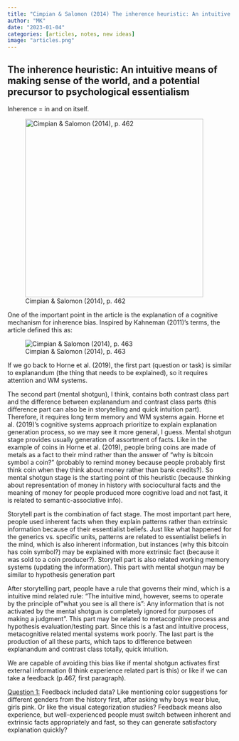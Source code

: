 ```yaml
---
title: "Cimpian & Salomon (2014) The inherence heuristic: An intuitive means of making sense of the world, and a potential precursor to psychological essentialism "
author: "MK"
date: "2023-01-04"
categories: [articles, notes, new ideas]
image: "articles.png"
---
```


## **The inherence heuristic: An intuitive means of making sense of the world, and a potential precursor to psychological essentialism**

Inherence = in and on itself.

![Cimpian & Salomon (2014), p. 462](Cimpian%20&%20Salomon%202014%20Figure%201.png){fig-align="center" width="400"}

One of the important point in the article is the explanation of a cognitive mechanism for inherence bias. Inspired by Kahneman (2011)'s terms, the article defined this as:

![Cimpian & Salomon (2014), p. 463](Cimpian%20&%20Salomon%202014%20Figure%202.png)

If we go back to Horne et al. (2019), the first part (question or task) is similar to explanandum (the thing that needs to be explained), so it requires attention and WM systems.

The second part (mental shotgun), I think, contains both contrast class part and the difference between explanandum and contrast class parts (this difference part can also be in storytelling and quick intuition part). Therefore, it requires long term memory and WM systems again. Horne et al. (2019)'s cognitive systems approach prioritize to explain explanation generation process, so we may see it more general, I guess. Mental shotgun stage provides usually generation of assortment of facts. Like in the example of coins in Horne et al. (2019), people bring coins are made of metals as a fact to their mind rather than the answer of "why is bitcoin symbol a coin?" (probably to remind money because people probably first think coin when they think about money rather than bank credits?). So mental shotgun stage is the starting point of this heuristic (because thinking about representation of money in history with sociocultural facts and the meaning of money for people produced more cognitive load and not fast, it is related to semantic-associative info).

Storytell part is the combination of fact stage. The most important part here, people used inherent facts when they explain patterns rather than extrinsic information because of their essentialist beliefs. Just like what happened for the generics vs. specific units, patterns are related to essentialist beliefs in the mind, which is also inherent information, but instances (why this bitcoin has coin symbol?) may be explained with more extrinsic fact (because it was sold to a coin producer?). Storytell part is also related working memory systems (updating the information). This part with mental shotgun may be similar to hypothesis generation part

After storytelling part, people have a rule that governs their mind, which is a intuitive mind related rule: "The intuitive mind, however, seems to operate by the principle of "what you see is all there is": Any information that is not activated by the mental shotgun is completely ignored for purposes of making a judgment". This part may be related to metacognitive process and hypothesis evaluation/testing part. Since this is a fast and intuitive process, metacognitive related mental systems work poorly. The last part is the production of all these parts, which taps to difference between explanandum and contrast class totally, quick intuition.

We are capable of avoiding this bias like if mental shotgun activates first external information (I think experience related part is this) or like if we can take a feedback (p.467, first paragraph).

[Question 1:]{.underline} Feedback included data? Like mentioning color suggestions for different genders from the history first, after asking why boys wear blue, girls pink. Or like the visual categorization studies? Feedback means also experience, but well-experienced people must switch between inherent and extrinsic facts appropriately and fast, so they can generate satisfactory explanation quickly?
